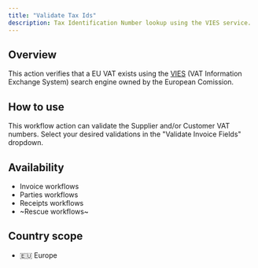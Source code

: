 ```yaml
---
title: "Validate Tax Ids"
description: Tax Identification Number lookup using the VIES service.
---
```


## Overview

This action verifies that a EU VAT exists using the [VIES](https://europa.eu/youreurope/business/taxation/vat/check-vat-number-vies/index_en.htm) (VAT Information Exchange System) search engine owned by the European Comission.

## How to use

This workflow action can validate the Supplier and/or Customer VAT numbers. Select your desired validations in the "Validate Invoice Fields" dropdown. 

## Availability

* Invoice workflows
* Parties workflows
* Receipts workflows
* ~Rescue workflows~

## Country scope

* 🇪🇺 Europe